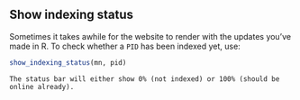## Show indexing status

Sometimes it takes awhile for the website to render with the updates you've made in R. To check whether a `PID` has been indexed yet, use: 
```r
show_indexing_status(mn, pid)
```

```block
The status bar will either show 0% (not indexed) or 100% (should be online already).
```
